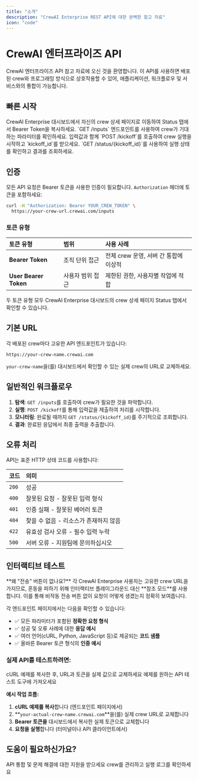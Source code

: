 ```yaml
---
title: "소개"
description: "CrewAI Enterprise REST API에 대한 완벽한 참고 자료"
icon: "code"
---
```


# CrewAI 엔터프라이즈 API

CrewAI 엔터프라이즈 API 참고 자료에 오신 것을 환영합니다. 이 API를 사용하면 배포된 crew와 프로그래밍 방식으로 상호작용할 수 있어, 애플리케이션, 워크플로우 및 서비스와의 통합이 가능합니다.

## 빠른 시작

<Steps>
  <Step title="API 자격 증명 받기">
    CrewAI Enterprise 대시보드에서 자신의 crew 상세 페이지로 이동하여 Status 탭에서 Bearer Token을 복사하세요.
  </Step>
  
  <Step title="필수 입력값 확인하기">
    `GET /inputs` 엔드포인트를 사용하여 crew가 기대하는 파라미터를 확인하세요.
  </Step>
  
  <Step title="Crew 실행 시작하기">
    입력값과 함께 `POST /kickoff`를 호출하여 crew 실행을 시작하고 `kickoff_id`를 받으세요.
  </Step>
  
  <Step title="진행 상황 모니터링">
    `GET /status/{kickoff_id}`를 사용하여 실행 상태를 확인하고 결과를 조회하세요.
  </Step>
</Steps>

## 인증

모든 API 요청은 Bearer 토큰을 사용한 인증이 필요합니다. `Authorization` 헤더에 토큰을 포함하세요:

```bash
curl -H "Authorization: Bearer YOUR_CREW_TOKEN" \
  https://your-crew-url.crewai.com/inputs
```

### 토큰 유형

| 토큰 유형 | 범위 | 사용 사례 |
|:-----------|:--------|:----------|
| **Bearer Token** | 조직 단위 접근 | 전체 crew 운영, 서버 간 통합에 이상적 |
| **User Bearer Token** | 사용자 범위 접근 | 제한된 권한, 사용자별 작업에 적합 |

<Tip>
두 토큰 유형 모두 CrewAI Enterprise 대시보드의 crew 상세 페이지 Status 탭에서 확인할 수 있습니다.
</Tip>

## 기본 URL

각 배포된 crew마다 고유한 API 엔드포인트가 있습니다:

```
https://your-crew-name.crewai.com
```

`your-crew-name`을(를) 대시보드에서 확인할 수 있는 실제 crew의 URL로 교체하세요.

## 일반적인 워크플로우

1. **탐색**: `GET /inputs`를 호출하여 crew가 필요한 것을 파악합니다.
2. **실행**: `POST /kickoff`를 통해 입력값을 제출하여 처리를 시작합니다.  
3. **모니터링**: 완료될 때까지 `GET /status/{kickoff_id}`를 주기적으로 조회합니다.
4. **결과**: 완료된 응답에서 최종 출력을 추출합니다.

## 오류 처리

API는 표준 HTTP 상태 코드를 사용합니다:

| 코드 | 의미 |
|------|:--------|
| `200` | 성공 |
| `400` | 잘못된 요청 - 잘못된 입력 형식 |
| `401` | 인증 실패 - 잘못된 베어러 토큰 |
| `404` | 찾을 수 없음 - 리소스가 존재하지 않음 |
| `422` | 유효성 검사 오류 - 필수 입력 누락 |
| `500` | 서버 오류 - 지원팀에 문의하십시오 |

## 인터랙티브 테스트

<Info>
**왜 "전송" 버튼이 없나요?** 각 CrewAI Enterprise 사용자는 고유한 crew URL을 가지므로, 혼동을 피하기 위해 인터랙티브 플레이그라운드 대신 **참조 모드**를 사용합니다. 이를 통해 비작동 전송 버튼 없이 요청이 어떻게 생겼는지 정확히 보여줍니다.
</Info>

각 엔드포인트 페이지에서는 다음을 확인할 수 있습니다:
- ✅ 모든 파라미터가 포함된 **정확한 요청 형식**
- ✅ 성공 및 오류 사례에 대한 **응답 예시**
- ✅ 여러 언어(cURL, Python, JavaScript 등)로 제공되는 **코드 샘플**
- ✅ 올바른 Bearer 토큰 형식의 **인증 예시**

### **실제 API를 테스트하려면:**

<CardGroup cols={2}>
  <Card title="cURL 예제 복사" icon="terminal">
    cURL 예제를 복사한 후, URL과 토큰을 실제 값으로 교체하세요
  </Card>
  <Card title="Postman/Insomnia 사용" icon="play">
    예제를 원하는 API 테스트 도구에 가져오세요
  </Card>
</CardGroup>

**예시 작업 흐름:**
1. **cURL 예제를 복사**합니다 (엔드포인트 페이지에서)
2. **`your-actual-crew-name.crewai.com`**을(를) 실제 crew URL로 교체합니다  
3. **Bearer 토큰을** 대시보드에서 복사한 실제 토큰으로 교체합니다
4. **요청을 실행**합니다 (터미널이나 API 클라이언트에서)

## 도움이 필요하신가요?

<CardGroup cols={2}>
  <Card title="Enterprise Support" icon="headset" href="mailto:support@crewai.com">
    API 통합 및 문제 해결에 대한 지원을 받으세요
  </Card>
  <Card title="Enterprise Dashboard" icon="chart-line" href="https://app.crewai.com">
    crew를 관리하고 실행 로그를 확인하세요
  </Card>
</CardGroup>